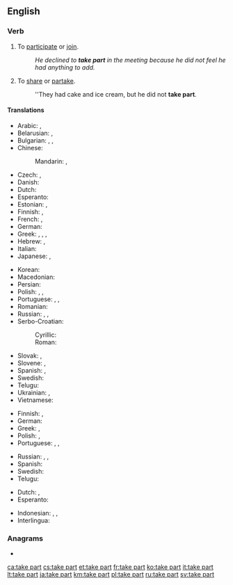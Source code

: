 ==English==

===Verb===
{{head|en|verb}}

# {{lb|en|idiomatic|intransitive|followed by "in"}} To [[participate]] or [[join]].
#: ''He declined to '''take part''' in the meeting because he did not feel he had anything to add.''
# {{lb|en|idiomatic}} To [[share]] or [[partake]].
#: ''They had cake and ice cream, but he did not '''take part'''.

====Translations====
{{trans-top|participate or join}}
* Arabic: {{t|ar|شَارَكَ}}, {{t|ar|سَاهَمَ}}
* Belarusian: {{t|be|браць удзе́л|impf|sc=Cyrl}}, {{t|be|ўзяць удзе́л|pf|sc=Cyrl}}
* Bulgarian: {{t+|bg|уча́ствувам|impf|sc=Cyrl}}, {{t|bg|взе́мам уча́стие|impf|sc=Cyrl}}, {{t|bg|взе́ма уча́стие|pf|sc=Cyrl}}
* Chinese:
*: Mandarin: {{t+|cmn|參加|sc=Hani}}, {{t+|cmn|参加|tr=cānjiā|sc=Hani}}
* Czech: {{t|cs|účastnit|impf|alt=účastnit se}}, {{t|cs|zúčastnit|pf|alt=zúčastnit se}}
* Danish: {{t|da|deltage}}
* Dutch: {{t+|nl|deelnemen}}
* Esperanto: {{t|eo|partopreni}}
* Estonian: {{t|et|osa võtma}}, {{t+|et|osalema}}
* Finnish: {{t+|fi|osallistua}}, {{t|fi|ottaa osaa}}
* French: {{t+|fr|participer}}, {{t+|fr|prendre part}}
* German: {{t+|de|teilnehmen}}
* Greek: {{t+|el|μοιράζομαι|sc=Grek}}, {{t|el|συνεργώ σε|sc=Grek}}, {{t|el|παίρνω μέρος|sc=Grek}}, {{t|el|παίρνω μερίδιο|sc=Grek}}
* Hebrew: {{t|he|לקח חלק|tr=lakákh khélek}}, {{t|he|השתתף|tr=hishtatéf}}
* Italian: {{t+|it|partecipare}}
* Japanese: {{t+|ja|参加|tr=さんかする, sanka suru|alt=参加する}}, {{t|ja|加わる|tr=くわわる, kuwawaru}}
{{trans-mid}}
* Korean: {{t+|ko|참가하다|sc=Hang}}
* Macedonian: {{t|mk|учестува|impf|sc=Cyrl}}
* Persian: {{t+|fa|شرکت کردن|tr=šerkat kardan|sc=fa-Arab}}
* Polish: {{t+|pl|brać udział|impf}}, {{t|pl|wziąć udział|pf}}, {{t+|pl|uczestniczyć|impf}}
* Portuguese: {{t+|pt|participar}}, {{t|pt|ter parte}}, {{t+|pt|tomar parte}}
* Romanian: {{t+|ro|participa}}
* Russian: {{t|ru|принима́ть уча́стие|impf}}, {{t+|ru|приня́ть уча́стие|pf}}, {{t+|ru|уча́ствовать|impf}}
* Serbo-Croatian:
*: Cyrillic: {{t|sh|учествовати|impf}}
*: Roman: {{t+|sh|učestvovati|impf}}
* Slovak: {{t|sk|zúčastňovať sa|impf}}, {{t|sk|zúčastniť sa|pf}}
* Slovene: {{t|sl|udeleževati se|impf}}, {{t|sl|udeležiti se|pf}}
* Spanish: {{t+|es|participar}}, {{t|es|tomar parte}}
* Swedish: {{t+|sv|delta}}
* Telugu: {{t+|te|పాల్గొను}}
* Ukrainian: {{t+|uk|бра́ти у́часть|impf|sc=Cyrl}}, {{t|uk|взя́ти у́часть|pf|sc=Cyrl}}
* Vietnamese: {{t+|vi|tham gia}}
{{trans-bottom}}

{{trans-top|share or partake}}
* Finnish: {{t+|fi|osallistua}}, {{t|fi|olla mukana}}
* German: {{t|de|teilhaben}}
* Greek: {{t+|el|μεταλαμβάνω|sc=Grek}}, {{t+|el|κοινωνώ|sc=Grek}} {{qualifier|of the Sacrament}}
* Polish: {{t+|pl|brać udział}}, {{t+|pl|uczestniczyć}}
* Portuguese: {{t+|pt|participar}}, {{t|pt|ter parte}}, {{t+|pt|tomar parte}}
{{trans-mid}}
* Russian: {{t+|ru|разделя́ть|impf}}, {{t+|ru|раздели́ть|pf}}, {{t+|ru|отве́дать|pf}}
* Spanish: {{t|es|tomar parte}}
* Swedish: {{t+|sv|dela}}
* Telugu: {{t|te|పాలు పంచుకొను}}
{{trans-bottom}}

{{checktrans-top}}
* Dutch: {{t-check|nl|deelnemen}}, {{t-check|nl|meedoen}}
* Esperanto: {{t-check|eo|partopreni}}
{{trans-mid}}
* Indonesian: {{t-check|id|ambil bagian}}, {{t-check|id|partisipasi|alt=berpartisipasi}} {{attention|id|2=was "[[partisipasi|berpartisipasi]]" - assumed inflected form or vocalised spelling; please verify if linking is acceptable. see [[User:Kephir/gadgets/xte#Translation_fixing]]}}, {{t-check|id|ikut serta}}
* Interlingua: {{t-check|ia|participar}}
{{trans-bottom}}

===Anagrams===
* {{l|en|Tetra Pak}}

[[ca:take part]]
[[cs:take part]]
[[et:take part]]
[[fr:take part]]
[[ko:take part]]
[[it:take part]]
[[lt:take part]]
[[ja:take part]]
[[km:take part]]
[[pl:take part]]
[[ru:take part]]
[[sv:take part]]